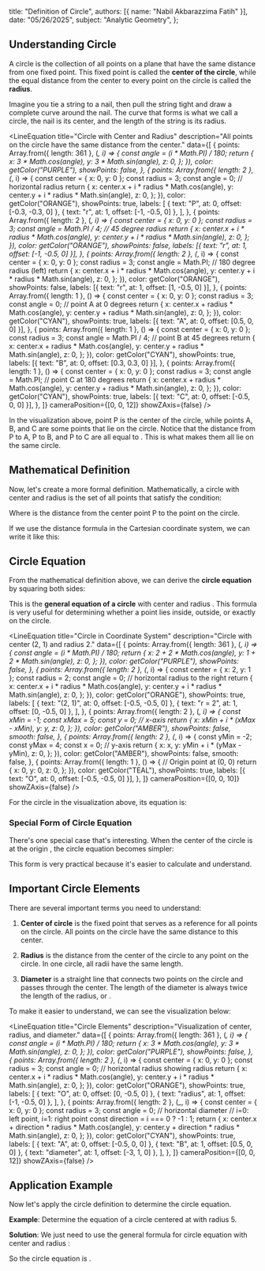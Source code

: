   title: "Definition of Circle",
  authors: [{ name: "Nabil Akbarazzima Fatih" }],
  date: "05/26/2025",
  subject: "Analytic Geometry",
};


## Understanding Circle

A circle is the collection of all points on a plane that have the same distance from one fixed point. This fixed point is called the **center of the circle**, while the equal distance from the center to every point on the circle is called the **radius**.

Imagine you tie a string to a nail, then pull the string tight and draw a complete curve around the nail. The curve that forms is what we call a circle, the nail is its center, and the length of the string is its radius.

<LineEquation
  title="Circle with Center and Radius"
  description="All points on the circle have the same distance from the center."
  data={[
    {
      points: Array.from({ length: 361 }, (_, i) => {
        const angle = (i * Math.PI) / 180;
        return {
          x: 3 * Math.cos(angle),
          y: 3 * Math.sin(angle),
          z: 0,
        };
      }),
      color: getColor("PURPLE"),
      showPoints: false,
    },
    {
      points: Array.from({ length: 2 }, (_, i) => {
        const center = { x: 0, y: 0 };
        const radius = 3;
        const angle = 0; // horizontal radius
        return {
          x: center.x + i * radius * Math.cos(angle),
          y: center.y + i * radius * Math.sin(angle),
          z: 0,
        };
      }),
      color: getColor("ORANGE"),
      showPoints: true,
      labels: [
        { text: "P", at: 0, offset: [-0.3, -0.3, 0] },
        { text: "r", at: 1, offset: [-1, -0.5, 0] },
      ],
    },
    {
      points: Array.from({ length: 2 }, (_, i) => {
        const center = { x: 0, y: 0 };
        const radius = 3;
        const angle = Math.PI / 4; // 45 degree radius
        return {
          x: center.x + i * radius * Math.cos(angle),
          y: center.y + i * radius * Math.sin(angle),
          z: 0,
        };
      }),
      color: getColor("ORANGE"),
      showPoints: false,
      labels: [{ text: "r", at: 1, offset: [-1, -0.5, 0] }],
    },
    {
      points: Array.from({ length: 2 }, (_, i) => {
        const center = { x: 0, y: 0 };
        const radius = 3;
        const angle = Math.PI; // 180 degree radius (left)
        return {
          x: center.x + i * radius * Math.cos(angle),
          y: center.y + i * radius * Math.sin(angle),
          z: 0,
        };
      }),
      color: getColor("ORANGE"),
      showPoints: false,
      labels: [{ text: "r", at: 1, offset: [1, -0.5, 0] }],
    },
    {
      points: Array.from({ length: 1 }, () => {
        const center = { x: 0, y: 0 };
        const radius = 3;
        const angle = 0; // point A at 0 degrees
        return {
          x: center.x + radius * Math.cos(angle),
          y: center.y + radius * Math.sin(angle),
          z: 0,
        };
      }),
      color: getColor("CYAN"),
      showPoints: true,
      labels: [{ text: "A", at: 0, offset: [0.5, 0, 0] }],
    },
    {
      points: Array.from({ length: 1 }, () => {
        const center = { x: 0, y: 0 };
        const radius = 3;
        const angle = Math.PI / 4; // point B at 45 degrees
        return {
          x: center.x + radius * Math.cos(angle),
          y: center.y + radius * Math.sin(angle),
          z: 0,
        };
      }),
      color: getColor("CYAN"),
      showPoints: true,
      labels: [{ text: "B", at: 0, offset: [0.3, 0.3, 0] }],
    },
    {
      points: Array.from({ length: 1 }, () => {
        const center = { x: 0, y: 0 };
        const radius = 3;
        const angle = Math.PI; // point C at 180 degrees
        return {
          x: center.x + radius * Math.cos(angle),
          y: center.y + radius * Math.sin(angle),
          z: 0,
        };
      }),
      color: getColor("CYAN"),
      showPoints: true,
      labels: [{ text: "C", at: 0, offset: [-0.5, 0, 0] }],
    },
  ]}
  cameraPosition={[0, 0, 12]}
  showZAxis={false}
/>

In the visualization above, point P is the center of the circle, while points A, B, and C are some points that lie on the circle. Notice that the distance from P to A, P to B, and P to C are all equal to <InlineMath math="r" />. This is what makes them all lie on the same circle.

## Mathematical Definition

Now, let's create a more formal definition. Mathematically, a circle with center <InlineMath math="P(a, b)" /> and radius <InlineMath math="r" /> is the set of all points <InlineMath math="(x, y)" /> that satisfy the condition:

<BlockMath math="d(P, (x,y)) = r" />

Where <InlineMath math="d(P, (x,y))" /> is the distance from the center point P to the point <InlineMath math="(x, y)" /> on the circle.

If we use the distance formula in the Cartesian coordinate system, we can write it like this:

<BlockMath math="\sqrt{(x-a)^2 + (y-b)^2} = r" />

## Circle Equation

From the mathematical definition above, we can derive the **circle equation** by squaring both sides:

<div className="flex flex-col gap-4">
  <BlockMath math="\sqrt{(x-a)^2 + (y-b)^2} = r" />
  <BlockMath math="(x-a)^2 + (y-b)^2 = r^2" />
</div>

This is the **general equation of a circle** with center <InlineMath math="(a, b)" /> and radius <InlineMath math="r" />. This formula is very useful for determining whether a point lies inside, outside, or exactly on the circle.

<LineEquation
  title="Circle in Coordinate System"
  description="Circle with center (2, 1) and radius 2."
  data={[
    {
      points: Array.from({ length: 361 }, (_, i) => {
        const angle = (i * Math.PI) / 180;
        return {
          x: 2 + 2 * Math.cos(angle),
          y: 1 + 2 * Math.sin(angle),
          z: 0,
        };
      }),
      color: getColor("PURPLE"),
      showPoints: false,
    },
    {
      points: Array.from({ length: 2 }, (_, i) => {
        const center = { x: 2, y: 1 };
        const radius = 2;
        const angle = 0; // horizontal radius to the right
        return {
          x: center.x + i * radius * Math.cos(angle),
          y: center.y + i * radius * Math.sin(angle),
          z: 0,
        };
      }),
      color: getColor("ORANGE"),
      showPoints: true,
      labels: [
        { text: "(2, 1)", at: 0, offset: [-0.5, -0.5, 0] },
        { text: "r = 2", at: 1, offset: [0, -0.5, 0] },
      ],
    },
    {
      points: Array.from({ length: 2 }, (_, i) => {
        const xMin = -1;
        const xMax = 5;
        const y = 0; // x-axis
        return {
          x: xMin + i * (xMax - xMin),
          y: y,
          z: 0,
        };
      }),
      color: getColor("AMBER"),
      showPoints: false,
      smooth: false,
    },
    {
      points: Array.from({ length: 2 }, (_, i) => {
        const yMin = -2;
        const yMax = 4;
        const x = 0; // y-axis
        return {
          x: x,
          y: yMin + i * (yMax - yMin),
          z: 0,
        };
      }),
      color: getColor("AMBER"),
      showPoints: false,
      smooth: false,
    },
    {
      points: Array.from({ length: 1 }, () => {
        // Origin point at (0, 0)
        return {
          x: 0,
          y: 0,
          z: 0,
        };
      }),
      color: getColor("TEAL"),
      showPoints: true,
      labels: [{ text: "O", at: 0, offset: [-0.5, -0.5, 0] }],
    },
  ]}
  cameraPosition={[0, 0, 10]}
  showZAxis={false}
/>

For the circle in the visualization above, its equation is:

<BlockMath math="(x-2)^2 + (y-1)^2 = 4" />

### Special Form of Circle Equation

There's one special case that's interesting. When the center of the circle is at the origin <InlineMath math="(0, 0)" />, the circle equation becomes simpler:

<BlockMath math="x^2 + y^2 = r^2" />

This form is very practical because it's easier to calculate and understand.

## Important Circle Elements

There are several important terms you need to understand:

1. **Center of circle** is the fixed point that serves as a reference for all points on the circle. All points on the circle have the same distance to this center.

2. **Radius** is the distance from the center of the circle to any point on the circle. In one circle, all radii have the same length.

3. **Diameter** is a straight line that connects two points on the circle and passes through the center. The length of the diameter is always twice the length of the radius, or <InlineMath math="d = 2r" />.

To make it easier to understand, we can see the visualization below:

<LineEquation
  title="Circle Elements"
  description="Visualization of center, radius, and diameter."
  data={[
    {
      points: Array.from({ length: 361 }, (_, i) => {
        const angle = (i * Math.PI) / 180;
        return {
          x: 3 * Math.cos(angle),
          y: 3 * Math.sin(angle),
          z: 0,
        };
      }),
      color: getColor("PURPLE"),
      showPoints: false,
    },
    {
      points: Array.from({ length: 2 }, (_, i) => {
        const center = { x: 0, y: 0 };
        const radius = 3;
        const angle = 0; // horizontal radius showing radius
        return {
          x: center.x + i * radius * Math.cos(angle),
          y: center.y + i * radius * Math.sin(angle),
          z: 0,
        };
      }),
      color: getColor("ORANGE"),
      showPoints: true,
      labels: [
        { text: "O", at: 0, offset: [0, -0.5, 0] },
        { text: "radius", at: 1, offset: [-1, -0.5, 0] },
      ],
    },
    {
      points: Array.from({ length: 2 }, (_, i) => {
        const center = { x: 0, y: 0 };
        const radius = 3;
        const angle = 0; // horizontal diameter
        // i=0: left point, i=1: right point
        const direction = i === 0 ? -1 : 1;
        return {
          x: center.x + direction * radius * Math.cos(angle),
          y: center.y + direction * radius * Math.sin(angle),
          z: 0,
        };
      }),
      color: getColor("CYAN"),
      showPoints: true,
      labels: [
        { text: "A", at: 0, offset: [-0.5, 0, 0] },
        { text: "B", at: 1, offset: [0.5, 0, 0] },
        { text: "diameter", at: 1, offset: [-3, 1, 0] },
      ],
    },
  ]}
  cameraPosition={[0, 0, 12]}
  showZAxis={false}
/>

## Application Example

Now let's apply the circle definition to determine the circle equation.

**Example**: Determine the equation of a circle centered at <InlineMath math="(3, -2)" /> with radius 5.

**Solution**: 
We just need to use the general formula for circle equation with center <InlineMath math="(a, b)" /> and radius <InlineMath math="r" />:

<div className="flex flex-col gap-4">
  <BlockMath math="(x-a)^2 + (y-b)^2 = r^2" />
  <BlockMath math="(x-3)^2 + (y-(-2))^2 = 5^2" />
  <BlockMath math="(x-3)^2 + (y+2)^2 = 25" />
</div>

So the circle equation is <InlineMath math="(x-3)^2 + (y+2)^2 = 25" />.